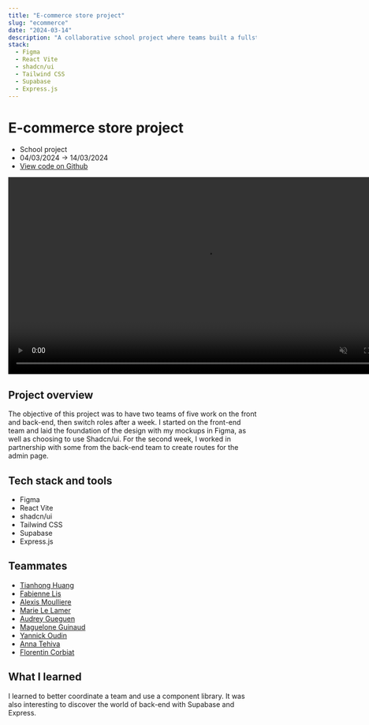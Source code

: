 ```yaml
---
title: "E-commerce store project"
slug: "ecommerce"
date: "2024-03-14"
description: "A collaborative school project where teams built a fullstack e-commerce site. I first worked on the frontend design, then transitioned to the backend."
stack:
  - Figma
  - React Vite
  - shadcn/ui
  - Tailwind CSS
  - Supabase
  - Express.js
---
```


# E-commerce store project

- School project
- 04/03/2024 -> 14/03/2024
- [View code on Github](https://github.com/lemathurin/e-commerce-website)

<video width="800" height="auto" controls autoPlay muted loop>
  <source
    src="https://github.com/user-attachments/assets/54c1ef86-dd07-4247-8cda-a00c4a0eca00"
    type="video/mp4"
  />
</video>

## Project overview

The objective of this project was to have two teams of five work on the front and back-end, then switch roles after a week. I started on the front-end team and laid the foundation of the design with my mockups in Figma, as well as choosing to use Shadcn/ui. For the second week, I worked in partnership with some from the back-end team to create routes for the admin page.

## Tech stack and tools

- Figma
- React Vite
- shadcn/ui
- Tailwind CSS
- Supabase
- Express.js

## Teammates

- [Tianhong Huang](https://github.com/Tianhong258)
- [Fabienne Lis](https://github.com/FabienneLIS)
- [Alexis Moulliere](https://github.com/realalexis)
- [Marie Le Lamer](https://github.com/MarieLeLamer)
- [Audrey Gueguen](https://github.com/AudreyGgn)
- [Maguelone Guinaud](https://github.com/magueloneguinaud)
- [Yannick Oudin](https://github.com/oudinyannick)
- [Anna Tehiva](https://github.com/annatehiva)
- [Florentin Corbiat](https://github.com/CorbiatFlorentin)

## What I learned

I learned to better coordinate a team and use a component library. It was also interesting to discover the world of back-end with Supabase and Express.
